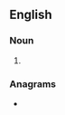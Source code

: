 {{also|DREAMers}}
==English==

===Noun===
{{head|en|noun form}}

# {{plural of|dreamer|lang=en}}

===Anagrams===
* {{anagrams|en|a=adeemrrs|redreams}}